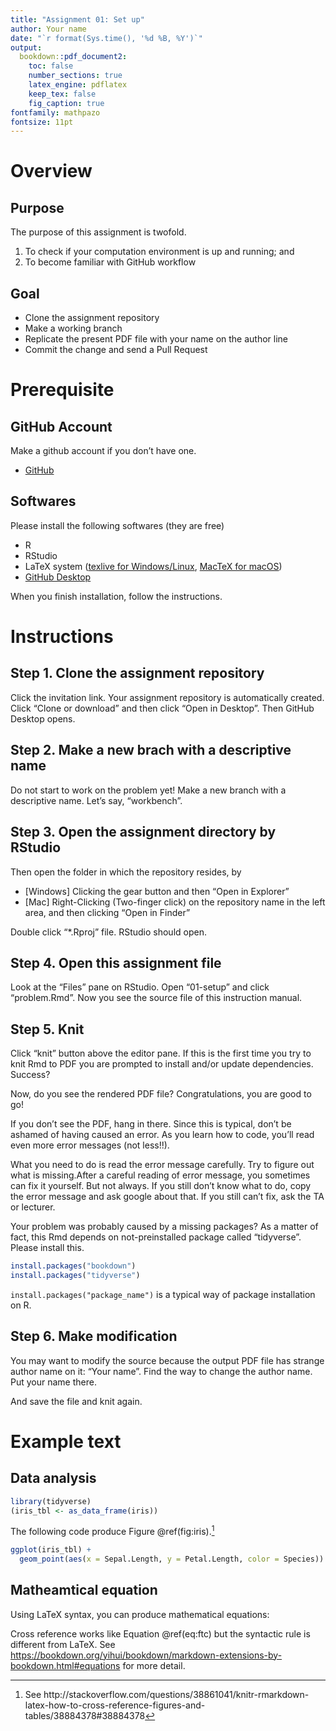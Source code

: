 ```yaml
---
title: "Assignment 01: Set up"
author: Your name
date: "`r format(Sys.time(), '%d %B, %Y')`"
output: 
  bookdown::pdf_document2:
    toc: false
    number_sections: true
    latex_engine: pdflatex
    keep_tex: false
    fig_caption: true
fontfamily: mathpazo
fontsize: 11pt
---
```


# Overview

## Purpose {-}

The purpose of this assignment is twofold.

1. To check if your computation environment is up and running; and
2. To become familiar with GitHub workflow

## Goal {-}

- Clone the assignment repository
- Make a working branch
- Replicate the present PDF file with your name on the author line
- Commit the change and send a Pull Request
 
# Prerequisite

## GitHub Account {-}

Make a github account if you don't have one.

- [GitHub](https://github.com/)

## Softwares {-}

Please install the following softwares (they are free)

- R 
- RStudio
- LaTeX system ([texlive for Windows/Linux](https://www.tug.org/texlive/), 
  [MacTeX for macOS](https://tug.org/mactex/))
- [GitHub Desktop](https://desktop.github.com/)

When you finish installation, follow the instructions.

# Instructions

## Step 1. Clone the assignment repository {-}

Click the invitation link. Your assignment repository is automatically created. 
Click "Clone or download" and then click "Open in Desktop". Then GitHub Desktop
opens.

## Step 2. Make a new brach with a descriptive name {-}

Do not start to work on the problem yet! Make a new branch with a descriptive name. 
Let's say, "workbench". 

## Step 3. Open the assignment directory by RStudio {-}

Then open the folder in which the repository resides, by 

- [Windows] Clicking the gear button and then "Open in Explorer"
- [Mac] Right-Clicking (Two-finger click) on the repository name in the left area, 
  and then clicking "Open in Finder"

Double click "*.Rproj" file. RStudio should open. 

## Step 4. Open this assignment file {-}

Look at the "Files" pane on RStudio. Open "01-setup" and click "problem.Rmd". 
Now you see the source file of this instruction manual. 


## Step 5. Knit {-}

Click "knit" button above the editor pane. If this is the first time you 
try to knit Rmd to PDF you are prompted to install and/or update dependencies. 
Success?

Now, do you see the rendered PDF file? Congratulations, you are good to go!

If you don't see the PDF, hang in there. Since this is typical, don't 
be ashamed of having caused an error. As you learn how to code, you'll 
read even more error messages (not less!!).

What you need to do is read the error message carefully. Try to figure out 
what is missing.After a careful reading of error message, you sometimes can 
fix it yourself. But not always. If you still don't know what to do, copy 
the error message and ask google about that. If you still can't fix,
ask the TA or lecturer.

Your problem was probably caused by a missing packages? As a matter of fact, 
this Rmd depends on not-preinstalled package called "tidyverse". 
Please install this.

```r
install.packages("bookdown")
install.packages("tidyverse")
```

`install.packages("package_name")` is a typical way of package installation on R.

## Step 6. Make modification {-}

You may want to modify the source because the output PDF file has strange author 
name on it: "Your name". Find the way to change the author name. Put your name there.

And save the file and knit again.



# Example text

## Data analysis

```r
library(tidyverse)
(iris_tbl <- as_data_frame(iris))
```

The following code produce Figure \@ref(fig:iris).^[See http://stackoverflow.com/questions/38861041/knitr-rmarkdown-latex-how-to-cross-reference-figures-and-tables/38884378#38884378]

```r
ggplot(iris_tbl) + 
  geom_point(aes(x = Sepal.Length, y = Petal.Length, color = Species)) 
```

## Matheamtical equation

Using LaTeX syntax, you can produce mathematical equations: 

\begin{equation}
f(x) = f(0) + \int_0^x f'(y) dy.  (\#eq:ftc)
\end{equation}


Cross reference works like Equation \@ref(eq:ftc) but the syntactic rule is different from LaTeX. 
See [https://bookdown.org/yihui/bookdown/markdown-extensions-by-bookdown.html#equations](https://bookdown.org/yihui/bookdown/markdown-extensions-by-bookdown.html#equations) for more detail.


